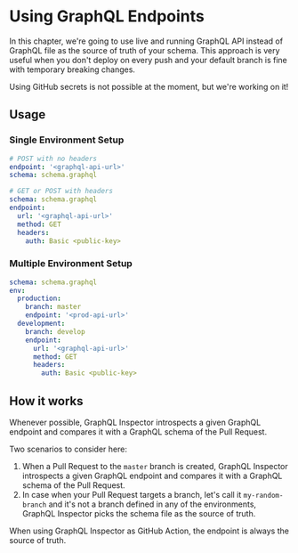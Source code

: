 
# Using GraphQL Endpoints

In this chapter, we're going to use live and running GraphQL API instead of GraphQL file as the source of truth of your
schema. This approach is very useful when you don't deploy on every push and your default branch is fine with temporary
breaking changes.

<Callout type="warning">Using GitHub secrets is not possible at the moment, but we're working on it!</Callout>

## Usage

### Single Environment Setup

```yaml
# POST with no headers
endpoint: '<graphql-api-url>'
schema: schema.graphql

# GET or POST with headers
schema: schema.graphql
endpoint:
  url: '<graphql-api-url>'
  method: GET
  headers:
    auth: Basic <public-key>
```

### Multiple Environment Setup

```yaml
schema: schema.graphql
env:
  production:
    branch: master
    endpoint: '<prod-api-url>'
  development:
    branch: develop
    endpoint:
      url: '<graphql-api-url>'
      method: GET
      headers:
        auth: Basic <public-key>
```

## How it works

Whenever possible, GraphQL Inspector introspects a given GraphQL endpoint and compares it with a GraphQL schema of the
Pull Request.

Two scenarios to consider here:

1. When a Pull Request to the `master` branch is created, GraphQL Inspector introspects a given GraphQL endpoint and
   compares it with a GraphQL schema of the Pull Request.
2. In case when your Pull Request targets a branch, let's call it `my-random-branch` and it's not a branch defined in
   any of the environments, GraphQL Inspector picks the schema file as the source of truth.

<Callout>When using GraphQL Inspector as GitHub Action, the endpoint is always the source of truth.</Callout>

